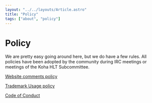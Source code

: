 ```yaml
---
layout: "../../layouts/Article.astro"
title: "Policy"
tags: ["about", "policy"]
---
```


# Policy

We are pretty easy going around here, but we do have a few rules. All policies have been adopted by the community during IRC meetings or meetings of the Koha HLT Subcommittee.

[Website comments policy](http://koha-community.org/about/comments-policy/)

[Trademark Usage policy](http://koha-community.org/about/koha-trademark-usage-agreement/)

[Code of Conduct](http://koha-community.org/about/policy/code-of-conduct/)